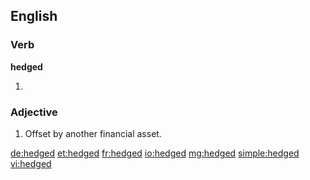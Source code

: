 ==English==

===Verb===
'''hedged'''

# {{past of|hedge}}

===Adjective===
{{en-adj}}

# {{finance}} Offset by another financial asset.

[[de:hedged]]
[[et:hedged]]
[[fr:hedged]]
[[io:hedged]]
[[mg:hedged]]
[[simple:hedged]]
[[vi:hedged]]